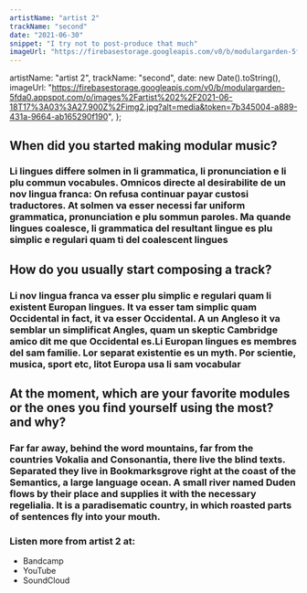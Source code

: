 ```yaml
---
artistName: "artist 2"
trackName: "second"
date: "2021-06-30"
snippet: "I try not to post-produce that much"
imageUrl: "https://firebasestorage.googleapis.com/v0/b/modulargarden-5fda0.appspot.com/o/images%2Fartist%202%2F2021-06-18T17%3A03%3A27.900Z%2Fimg2.jpg?alt=media&token=7b345004-a889-431a-9664-ab165290f190"
---
```


  artistName: "artist 2",
  trackName: "second",
  date: new Date().toString(),
  imageUrl:
    "https://firebasestorage.googleapis.com/v0/b/modulargarden-5fda0.appspot.com/o/images%2Fartist%202%2F2021-06-18T17%3A03%3A27.900Z%2Fimg2.jpg?alt=media&token=7b345004-a889-431a-9664-ab165290f190",
};



## When did you started making modular music?

### Li lingues differe solmen in li grammatica, li pronunciation e li plu commun vocabules. Omnicos directe al desirabilite de un nov lingua franca: On refusa continuar payar custosi traductores. At solmen va esser necessi far uniform grammatica, pronunciation e plu sommun paroles. Ma quande lingues coalesce, li grammatica del resultant lingue es plu simplic e regulari quam ti del coalescent lingues

## How do you usually start composing a track?

### Li nov lingua franca va esser plu simplic e regulari quam li existent Europan lingues. It va esser tam simplic quam Occidental in fact, it va esser Occidental. A un Angleso it va semblar un simplificat Angles, quam un skeptic Cambridge amico dit me que Occidental es.Li Europan lingues es membres del sam familie. Lor separat existentie es un myth. Por scientie, musica, sport etc, litot Europa usa li sam vocabular

## At the moment, which are your favorite modules or the ones you find yourself using the most? and why?

### Far far away, behind the word mountains, far from the countries Vokalia and Consonantia, there live the blind texts. Separated they live in Bookmarksgrove right at the coast of the Semantics, a large language ocean. A small river named Duden flows by their place and supplies it with the necessary regelialia. It is a paradisematic country, in which roasted parts of sentences fly into your mouth.

### Listen more from artist 2 at:

- <CustomLink href="https://chakra-ui.com/">Bandcamp</CustomLink>
- <CustomLink href="https://chakra-ui.com/">YouTube</CustomLink>
- <CustomLink href="https://chakra-ui.com/">SoundCloud</CustomLink>
